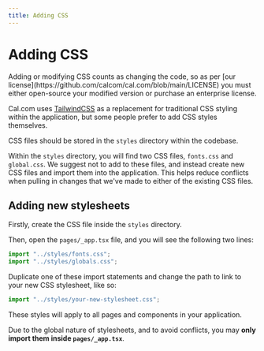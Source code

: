 ```yaml
---
title: Adding CSS
---
```



# Adding CSS

<Callout>
  Adding or modifying CSS counts as changing the code, so as per [our
  license](https://github.com/calcom/cal.com/blob/main/LICENSE) you must either open-source your modified
  version or purchase an enterprise license.
</Callout>

Cal.com uses [TailwindCSS](https://tailwindcss.com) as a replacement for traditional CSS styling within the application, but some people prefer to add CSS styles themselves.

CSS files should be stored in the `styles` directory within the codebase.

Within the `styles` directory, you will find two CSS files, `fonts.css` and `global.css`. We suggest not to add to these files, and instead create new CSS files and import them into the application. This helps reduce conflicts when pulling in changes that we've made to either of the existing CSS files.

## Adding new stylesheets

Firstly, create the CSS file inside the `styles` directory.

Then, open the `pages/_app.tsx` file, and you will see the following two lines:

```javascript
import "../styles/fonts.css";
import "../styles/globals.css";
```

Duplicate one of these import statements and change the path to link to your new CSS stylesheet, like so:

```javascript
import "../styles/your-new-stylesheet.css";
```

<Callout type="warning" emoji="⚠️">
  These styles will apply to all pages and components in your application.
</Callout>

Due to the global nature of stylesheets, and to avoid conflicts, you may **only import them inside `pages/_app.tsx`**.
